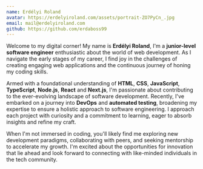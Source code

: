 ```yaml
---
name: Erdélyi Roland
avatar: https://erdelyiroland.com/assets/portrait-ZO7PyCn_.jpg
email: mail@erdelyiroland.com
github: https://github.com/erdaboss99
---
```


Welcome to my digital corner! My name is **Erdélyi Roland**, I'm a **junior-level software engineer** enthusiastic about the world of web development. As I navigate the early stages of my career, I find joy in the challenges of creating engaging web applications and the continuous journey of honing my coding skills.

Armed with a foundational understanding of **HTML**, **CSS**, **JavaScript**, **TypeScript**, **Node.js**, **React** and **Next.js**, I'm passionate about contributing to the ever-evolving landscape of software development. Recently, I've embarked on a journey into **DevOps** and **automated testing**, broadening my expertise to ensure a holistic approach to software engineering. I approach each project with curiosity and a commitment to learning, eager to absorb insights and refine my craft.

When I'm not immersed in coding, you'll likely find me exploring new development paradigms, collaborating with peers, and seeking mentorship to accelerate my growth. I'm excited about the opportunities for innovation that lie ahead and look forward to connecting with like-minded individuals in the tech community.

